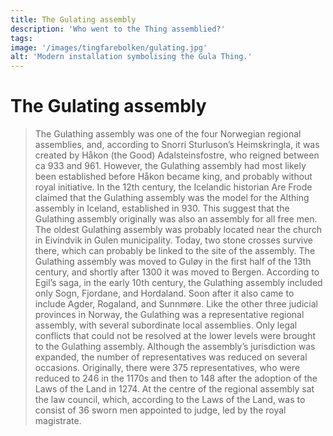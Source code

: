 ```yaml
---
title: The Gulating assembly
description: 'Who went to the Thing assemblied?'
tags:
image: '/images/tingfarebolken/gulating.jpg'
alt: 'Modern installation symbolising the Gula Thing.'
---
```



# The Gulating assembly

<Blockquote 
  quote='“We shall have our general assembly every twelve months at the proper Gulating assembly site on the eve of St Botolph’s Day [June 17].”'
  footer='Section about Going to Assemblies, chapter 1' />



<Container stil="initial side">
    The Gulathing assembly was one of the four Norwegian regional assemblies, and, according to Snorri Sturluson’s Heimskringla, it was created by Håkon (the Good) Adalsteinsfostre, who reigned between ca 933 and 961. 
    However, the Gulathing assembly had most likely been established before Håkon became king, and probably without royal initiative. 
    In the 12th century, the Icelandic historian Are Frode claimed that the Gulathing assembly was the model for the Althing assembly in Iceland, established in 930. 
    This suggest that the Gulathing assembly originally was also an assembly for all free men. 
    The oldest Gulathing assembly was probably located near the church in Eivindvik in Gulen municipality. 
    Today, two stone crosses survive there, which can probably be linked to the site of the assembly. 
    The Gulathing assembly was moved to Guløy in the first half of the 13th century, and shortly after 1300 it was moved to Bergen. 
    According to Egil’s saga, in the early 10th century, the Gulathing assembly included only Sogn, Fjordane, and Hordaland. 
    Soon after it also came to include Agder, Rogaland, and Sunnmøre. 
    Like the other three judicial provinces in Norway, the Gulathing was a representative regional assembly, with several subordinate local assemblies. 
    Only legal conflicts that could not be resolved at the lower levels were brought to the Gulathing assembly. 
    Although the assembly’s jurisdiction was expanded, the number of representatives was reduced on several occasions. 
    Originally, there were 375 representatives, who were reduced to 246 in the 1170s and then to 148 after the adoption of the Laws of the Land in 1274. 
    At the centre of the regional assembly sat the law council, which, according to the Laws of the Land, was to consist of 36 sworn men appointed to judge, led by the royal magistrate.
</Container>

<Figure
    image="/images/tingfarebolken/Lagabotersting.jpg"
    title="A map of the Thing places and districts. Made by Peder Gammeltoft, 2024."
    alt="A map of the Thing places and districts."
>
</Figure>
